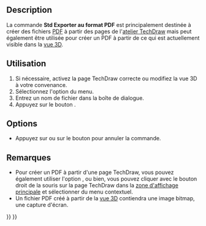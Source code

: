 <languages/>

{{Docnav/fr
|[[Std_PrintPreview/fr|Aperçu impression]]
|[[Std_Quit/fr|Quitter]]
|[[Std_File_Menu/fr|Menu Fichier]]
|IconL=Std_PrintPreview.svg
|IconR=Std_Quit.svg
|IconC=Freecad.svg
}}

{{GuiCommand/fr
|Name=Std PrintPdf
|Name/fr=Std Exporter au format PDF
|MenuLocation=Fichier → Exporter au format PDF
|Workbenches=Tous
|SeeAlso=[[Std_Print/fr|Std Imprimer]], [[Std_Export/fr|Exporter]], [[Std_ViewScreenShot|Std Capture d'écran]]
}}

==Description==

La commande '''Std Exporter au format PDF''' est principalement destinée à créer des fichiers [[PDF/fr|PDF]] à partir des pages de l'[[TechDraw_Workbench/fr|atelier TechDraw]] mais peut également être utilisée pour créer un PDF à partir de ce qui est actuellement visible dans la [[3D_view/fr|vue 3D]].

<span id="Usage"></span>
==Utilisation==

# Si nécessaire, activez la page TechDraw correcte ou modifiez la vue 3D à votre convenance.
# Sélectionnez l'option {{MenuCommand|Fichier → [[Image:Std_PrintPdf.svg|16px]] Exporter au format PDF}} du menu.
# Entrez un nom de fichier dans la boîte de dialogue.
# Appuyez sur le bouton {{Button|Enregistrer}}.

==Options==

* Appuyez sur {{KEY|Échap}} ou sur le bouton {{Button|Annuler}} pour annuler la commande.

<span id="Notes"></span>
==Remarques==

* Pour créer un PDF à partir d'une page TechDraw, vous pouvez également utiliser l'option {{MenuCommand|Fichier → Exporter → Dessin technique (*.svg *.dxf *.pdf)}}, ou bien, vous pouvez cliquer avec le bouton droit de la souris sur la page TechDraw dans la [[Main_view_area|zone d'affichage principale]] et sélectionner {{MenuCommand|Exporter au format PDF}} du menu contextuel.
* Un fichier PDF créé à partir de la [[3D view/fr|vue 3D]] contiendra une image bitmap, une capture d'écran.


{{Docnav/fr
|[[Std_PrintPreview/fr|Aperçu impression]]
|[[Std_Quit/fr|Quitter]]
|[[Std_File_Menu/fr|Menu Fichier]]
|IconL=Std_PrintPreview.svg
|IconR=Std_Quit.svg
|IconC=Freecad.svg
}}

{{Std_Base_navi{{#translation:}}}}
{{Userdocnavi{{#translation:}}}}